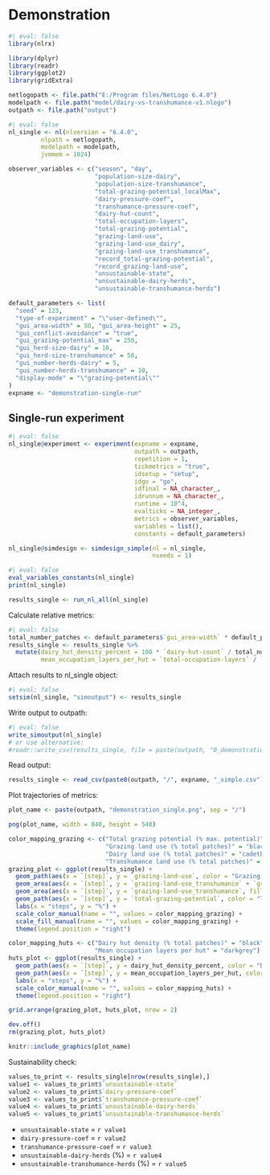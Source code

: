 # Demonstration

```r
#| eval: false
library(nlrx)
```

```r
library(dplyr)
library(readr)
library(ggplot2)
library(gridExtra)
```

```r
netlogopath <- file.path("E:/Program files/NetLogo 6.4.0")
modelpath <- file.path("model/dairy-vs-transhumance-v1.nlogo")
outpath <- file.path("output")
```

```r
#| eval: false
nl_single <- nl(nlversion = "6.4.0",
         nlpath = netlogopath,
         modelpath = modelpath,
         jvmmem = 1024)
```

```r
observer_variables <- c("season", "day", 
                        "population-size-dairy", 
                        "population-size-transhumance",
                        "total-grazing-potential_localMax",
                        "dairy-pressure-coef",
                        "transhumance-pressure-coef",
                        "dairy-hut-count", 
                        "total-occupation-layers", 
                        "total-grazing-potential", 
                        "grazing-land-use",
                        "grazing-land-use_dairy",
                        "grazing-land-use_transhumance",
                        "record_total-grazing-potential", 
                        "record_grazing-land-use", 
                        "unsustainable-state",
                        "unsustainable-dairy-herds",
                        "unsustainable-transhumance-herds")

default_parameters <- list(
  "seed" = 123,
  "type-of-experiment" = "\"user-defined\"",
  "gui_area-width" = 50, "gui_area-height" = 25,
  "gui_conflict-avoidance" = "true",
  "gui_grazing-potential_max" = 250,
  "gui_herd-size-dairy" = 10,
  "gui_herd-size-transhumance" = 50,
  "gui_number-herds-dairy" = 5,
  "gui_number-herds-transhumance" = 10,
  "display-mode" = "\"grazing-potential\""
)
expname <- "demonstration-single-run"
```

## Single-run experiment

```r
#| eval: false
nl_single@experiment <- experiment(expname = expname,
                                   outpath = outpath,
                                   repetition = 1,
                                   tickmetrics = "true",
                                   idsetup = "setup",
                                   idgo = "go",
                                   idfinal = NA_character_,
                                   idrunnum = NA_character_,
                                   runtime = 10^4,
                                   evalticks = NA_integer_,
                                   metrics = observer_variables,
                                   variables = list(),
                                   constants = default_parameters)

nl_single@simdesign <- simdesign_simple(nl = nl_single,
                                        nseeds = 1)
```

```r
#| eval: false
eval_variables_constants(nl_single)
print(nl_single)

results_single <- run_nl_all(nl_single)
```

Calculate relative metrics:
```r
#| eval: false
total_number_patches <- default_parameters$`gui_area-width` * default_parameters$`gui_area-height`
results_single <- results_single %>% 
  mutate(dairy_hut_density_percent = 100 * `dairy-hut-count` / total_number_patches,
         mean_occupation_layers_per_hut = `total-occupation-layers` / `dairy-hut-count`)
```

Attach results to nl_single object:
```r
#| eval: false
setsim(nl_single, "simoutput") <- results_single
```

Write output to outpath:
```r
#| eval: false
write_simoutput(nl_single)
# or use alternative:
#readr::write_csv(results_single, file = paste(outpath, "0_demonstration.csv", sep = "/"))
```

Read output:
```r
results_single <- read_csv(paste0(outpath, "/", expname, "_simple.csv"))
```

Plot trajectories of metrics:
```r
plot_name <- paste(outpath, "demonstration_single.png", sep = "/")

png(plot_name, width = 840, height = 540)

color_mapping_grazing <- c("Total grazing potential (% max. potential)" = "darkgreen", 
                           "Grazing land use (% total patches)" = "black",
                           "Dairy land use (% total patches)" = "cadetblue",
                           "Transhumance land use (% total patches)" = "maroon")
grazing_plot <- ggplot(results_single) +
  geom_path(aes(x = `[step]`, y = `grazing-land-use`, color = "Grazing land use (% total patches)"), linewidth = 1.2) +
  geom_area(aes(x = `[step]`, y = `grazing-land-use_transhumance` + `grazing-land-use_dairy`, fill = "Dairy land use (% total patches)"), linewidth = 1.2) +
  geom_area(aes(x = `[step]`, y = `grazing-land-use_transhumance`, fill = "Transhumance land use (% total patches)"), linewidth = 1.2) +
  geom_path(aes(x = `[step]`, y = `total-grazing-potential`, color = "Total grazing potential (% max. potential)"), linewidth = 1.2) + 
  labs(x = "steps", y = "%") +
  scale_color_manual(name = "", values = color_mapping_grazing) +
  scale_fill_manual(name = "", values = color_mapping_grazing) +
  theme(legend.position = "right")

color_mapping_huts <- c("Dairy hut density (% total patches)" = "black", 
                        "Mean occupation layers per hut" = "darkgrey")
huts_plot <- ggplot(results_single) +  
  geom_path(aes(x = `[step]`, y = dairy_hut_density_percent, color = "Dairy hut density (% total patches)"), linewidth = 1.2) +
  geom_path(aes(x = `[step]`, y = mean_occupation_layers_per_hut, color = "Mean occupation layers per hut"), linewidth = 1.2) +
  labs(x = "steps", y = "%") +
  scale_color_manual(name = "", values = color_mapping_huts) +
  theme(legend.position = "right")

grid.arrange(grazing_plot, huts_plot, nrow = 2)

dev.off()
rm(grazing_plot, huts_plot)
```

```r
knitr::include_graphics(plot_name)
```

Sustainability check:

```r
values_to_print <- results_single[nrow(results_single),]
value1 <- values_to_print$`unsustainable-state`
value2 <- values_to_print$`dairy-pressure-coef`
value3 <- values_to_print$`transhumance-pressure-coef`
value4 <- values_to_print$`unsustainable-dairy-herds`
value5 <- values_to_print$`unsustainable-transhumance-herds`
```

* `unsustainable-state` = `r value1`
* `dairy-pressure-coef` = `r value2`
* `transhumance-pressure-coef` = `r value3`
* `unsustainable-dairy-herds` (%) = `r value4`
* `unsustainable-transhumance-herds` (%) = `r value5`
